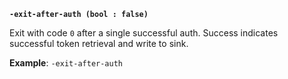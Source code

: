 <a id="agent-flag-exit-after-auth" />

**`-exit-after-auth (bool : false)`**

Exit with code `0` after a single successful auth. Success indicates successful
token retrieval and write to sink.

**Example**: `-exit-after-auth`